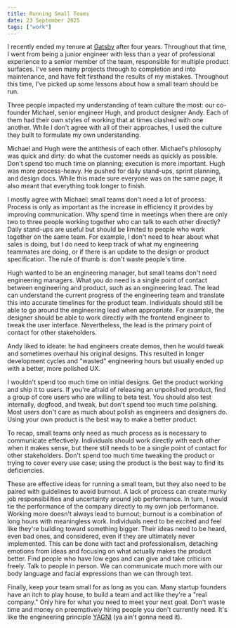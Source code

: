 ```yaml
---
title: Running Small Teams
date: 23 September 2025
tags: ["work"]
---
```


I recently ended my tenure at [Gatsby](https://welcome.gatsby.events/) after four years.
Throughout that time, I went from being a junior engineer with less than a year of
professional experience to a senior member of the team, responsible for multiple
product surfaces. I've seen many projects through to completion and into maintenance, and have felt firsthand
the results of my mistakes. Throughout this time, I've picked up some lessons about how a small team should be run.

Three people impacted my understanding of team culture the most: our co-founder Michael, senior engineer Hugh, and product designer Andy.
Each of them had their own styles of working that at times clashed with one another.
While I don't agree with all of their approaches, I used the culture they built to formulate
my own understanding.

Michael and Hugh were the antithesis of each other.
Michael's philosophy was quick and dirty: do what the customer needs as quickly 
as possible. Don't spend too much time on planning; execution is more important.
Hugh was more process-heavy. He pushed for daily stand-ups, sprint planning, and
design docs. While this made sure everyone was on the same page, it also meant that everything
took longer to finish.

I mostly agree with Michael: small teams don't need a lot of process.
Process is only as important as the increase in efficiency it provides by improving communication.
Why spend time in meetings when there are only two to three people working together who
can talk to each other directly?
Daily stand-ups are useful but should be limited to people who work together on the same team.
For example, I don't need to hear about what sales is doing, but I do need to keep track
of what my engineering teammates are doing, or if there is an update to the design or product
specification.
The rule of thumb is: don't waste people's time.

Hugh wanted to be an engineering manager, but small teams don't need engineering managers.
What you do need is a single point of contact between engineering and product, such as an engineering lead.
The lead can understand the current progress of the engineering team and translate this
into accurate timelines for the product team.
Individuals should still be able to go around the engineering lead when appropriate.
For example, the designer should be able to work directly with the frontend engineer
to tweak the user interface.
Nevertheless, the lead is the primary point of contact for other stakeholders.

Andy liked to ideate: he had engineers create demos, then he would tweak and sometimes
overhaul his original designs. This resulted in longer development cycles and
"wasted" engineering hours but usually ended up with a better, more polished UX.

I wouldn't spend too much time on initial designs.
Get the product working and ship it to users.
If you're afraid of releasing an unpolished product, find a group of core users
who are willing to beta test.
You should also test internally, dogfood, and tweak, but don't spend too much time polishing.
Most users don't care as much about polish as engineers and designers do.
Using your own product is the best way to make a better product.

To recap, small teams only need as much process as is necessary to communicate effectively.
Individuals should work directly with each other when it makes sense, but there
still needs to be a single point of contact for other stakeholders.
Don't spend too much time tweaking the product or trying to cover every use case;
using the product is the best way to find its deficiencies.

These are effective ideas for running a small team, but they also need to be paired
with guidelines to avoid burnout.
A lack of process can create murky job responsibilities and uncertainty around job performance.
In turn, I would tie the performance of the company directly to my own job performance.
Working more doesn't always lead to burnout; burnout is a combination of long hours with meaningless work.
Individuals need to be excited and feel like they're building toward something bigger.
Their ideas need to be heard, even bad ones, and considered, even if they are ultimately never implemented.
This can be done with tact and professionalism, detaching emotions from ideas and focusing
on what actually makes the product better.
Find people who have low egos and can give and take criticism freely.
Talk to people in person. We can communicate much more with our body language and facial expressions than
we can through text.

Finally, keep your team small for as long as you can.
Many startup founders have an itch to play house, to build a team and act like they're a "real company."
Only hire for what you need to meet your next goal.
Don't waste time and money on preemptively hiring people you don't currently need.
It's like the engineering principle [YAGNI](https://en.wikipedia.org/wiki/You_aren%27t_gonna_need_it) (ya ain't gonna need it).
